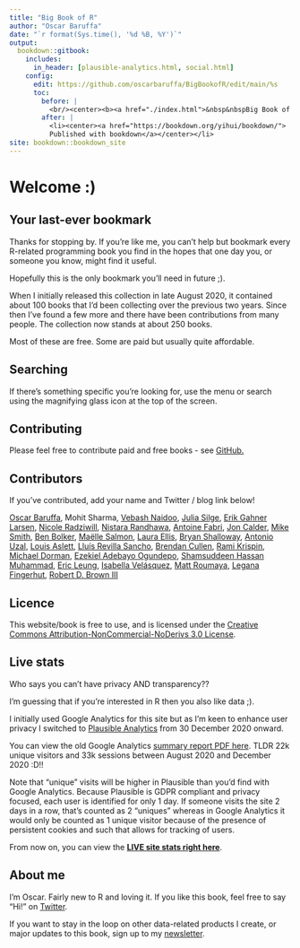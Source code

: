 ```yaml
---
title: "Big Book of R"
author: "Oscar Baruffa"
date: "`r format(Sys.time(), '%d %B, %Y')`"
output: 
  bookdown::gitbook:
    includes:
      in_header: [plausible-analytics.html, social.html]
    config:
      edit: https://github.com/oscarbaruffa/BigBookofR/edit/main/%s
      toc:
        before: |  
          <br/><center><b><a href="./index.html">&nbsp&nbspBig Book of R</a></b></center></li>
        after: |
          <li><center><a href="https://bookdown.org/yihui/bookdown/">
          Published with bookdown</a></center></li>
site: bookdown::bookdown_site
---
```





# Welcome :)

## Your last-ever bookmark
Thanks for stopping by. If you're like me, you can't help but bookmark every R-related programming book you find in the hopes that one day you, or someone you know, might find it useful.

Hopefully this is the only bookmark you'll need in future ;).

When I initially released this collection in late August 2020, it contained about 100 books that I'd been collecting over the previous two years. Since then I've found a few more and there have been contributions from many people. The collection now stands at about 250 books. 


Most of these are free. Some are paid but usually quite affordable.


## Searching

If there's something specific you're looking for, use the menu or search using the magnifying glass icon at the top of the screen.


## Contributing

Please feel free to contribute paid and free books - see [GitHub.](https://github.com/oscarbaruffa/BigBookofR)


## Contributors

If you've contributed, add your name and Twitter / blog link below!

[Oscar Baruffa](https://twitter.com/OscarBaruffa), Mohit Sharma, [Vebash Naidoo](https://twitter.com/Sciencificity), [Julia Silge](https://twitter.com/juliasilge), [Erik Gahner Larsen](https://twitter.com/erikgahner), [Nicole Radziwill](https://radziwill.cc), [Nistara Randhawa](https://twitter.com/nistara_r), [Antoine Fabri](https://twitter.com/antoine_fabri), [Jon Calder](https://twitter.com/jonmcalder), [Mike Smith](https://twitter.com/grimbough), [Ben Bolker](https://github.com/bbolker), [Maëlle Salmon](https://twitter.com/ma_salmon), [Laura Ellis](https://twitter.com/LittleMissData), [Bryan Shalloway](https://twitter.com/brshallo), [Antonio Uzal](https://twitter.com/antonio_uzal), [Louis Aslett](http://www.louisaslett.com/), [Lluís Revilla Sancho](https://llrs.dev), [Brendan Cullen](https://twitter.com/_bcullen), [Rami Krispin](https://twitter.com/Rami_Krispin), [Michael Dorman](https://twitter.com/MichaelDorman84), [Ezekiel Adebayo Ogundepo](https://twitter.com/gbganalyst), 
[Shamsuddeen Hassan Muhammad](https://twitter.com/Shmuhammadd), [Eric Leung](https://twitter.com/erictleung), [Isabella Velásquez](https://twitter.com/ivelasq3), [Matt Roumaya](https://www.mattroumaya.com/), [Legana Fingerhut](https://twitter.com/LeganaFingerhut), [Robert D. Brown III](https://twitter.com/InciteDecisions) 


## Licence

This website/book is free to use, and is licensed under the [Creative Commons Attribution-NonCommercial-NoDerivs 3.0 License](https://creativecommons.org/licenses/by-nc-nd/3.0/us/){target="blank}.


## Live stats

Who says you can't have privacy AND transparency??

I'm guessing that if you're interested in R then you also like data ;).

I initially used Google Analytics for this site but as I'm keen to enhance user privacy I switched to [Plausible Analytics](https://plausible.io/bigbookofr.com) from 30 December 2020 onward.

You can view the old Google Analytics [summary report PDF here](https://www.bigbookofr.com/files/Analytics All Web Site Data Audience Overview 20200825-20201229.pdf). TLDR 22k unique visitors and 33k sessions between August 2020 and December 2020 :D!!

Note that "unique" visits will be higher in Plausible than you'd find with Google Analytics. Because Plausible is GDPR compliant and privacy focused, each user is identified for only 1 day. If someone visits the site 2 days in a row, that's counted as 2 "uniques" whereas in Google Analytics it would only be counted as 1 unique visitor because of the presence of persistent cookies and such that allows for tracking of users. 

From now on, you can view the **[LIVE site stats right here](https://plausible.io/bigbookofr.com?ref=BigBoofofR)**.


## About me

I'm Oscar. Fairly new to R and loving it. If you like this book, feel free to say "Hi!" on [Twitter](https://twitter.com/OscarBaruffa). 

If you want to stay in the loop on other data-related products I create, or major updates to this book, sign up to my [newsletter](https://oscarbaruffa.com/newsletter/).






